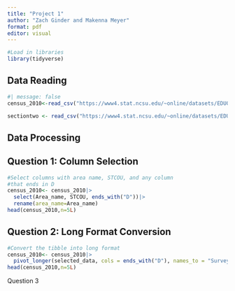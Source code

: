 ```yaml
---
title: "Project 1"
author: "Zach Ginder and Makenna Meyer"
format: pdf
editor: visual
---
```


```r
#Load in libraries
library(tidyverse)
```

## Data Reading

```r
#| message: false
census_2010<-read_csv("https://www4.stat.ncsu.edu/~online/datasets/EDU01a.csv")

sectiontwo <- read_csv("https://www4.stat.ncsu.edu/~online/datasets/EDU01b.csv")
```

## Data Processing

## Question 1: Column Selection

```r
#Select columns with area name, STCOU, and any column
#that ends in D
census_2010<- census_2010|> 
  select(Area_name, STCOU, ends_with("D"))|>
  rename(area_name=Area_name)
head(census_2010,n=5L)
```

## Question 2: Long Format Conversion

```r
#Convert the tibble into long format
census_2010<- census_2010|> 
  pivot_longer(selected_data, cols = ends_with("D"), names_to = "Survey", values_to = value)
head(census_2010,n=5L)
```

Question 3
